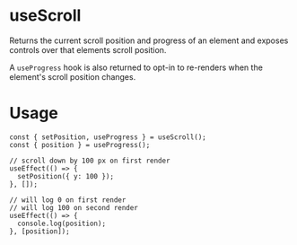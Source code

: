 # useScroll

Returns the current scroll position and progress of an element and exposes
controls over that elements scroll position.

A `useProgress` hook is also returned to opt-in to re-renders when the element's
scroll position changes.

# Usage

```tsx
const { setPosition, useProgress } = useScroll();
const { position } = useProgress();

// scroll down by 100 px on first render
useEffect(() => {
  setPosition({ y: 100 });
}, []);

// will log 0 on first render
// will log 100 on second render
useEffect(() => {
  console.log(position);
}, [position]);
```
